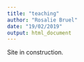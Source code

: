 ```yaml
---
title: "teaching"
author: "Rosalie Bruel"
date: "19/02/2019"
output: html_document
---
```


Site in construction.